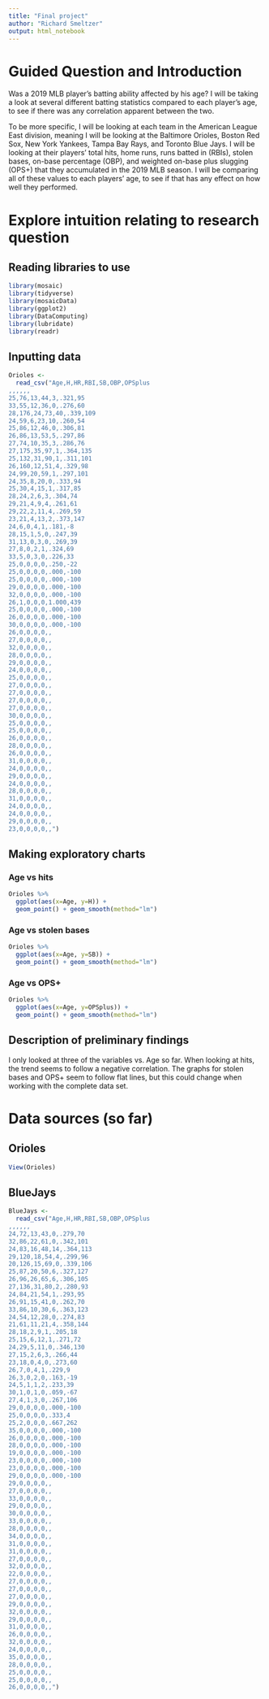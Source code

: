 ```yaml
---
title: "Final project"
author: "Richard Smeltzer"
output: html_notebook
---
```


# Guided Question and Introduction
Was a 2019 MLB player's batting ability affected by his age? I will be taking a look at several different batting statistics compared to each player's age, to see if there was any correlation apparent between the two. 

To be more specific, I will be looking at each team in the American League East division, meaning I will be looking at the Baltimore Orioles, Boston Red Sox, New York Yankees, Tampa Bay Rays, and Toronto Blue Jays. I will be looking at their players' total hits, home runs, runs batted in (RBIs), stolen bases, on-base percentage (OBP), and weighted on-base plus slugging (OPS+) that they accumulated in the 2019 MLB season. I will be comparing all of these values to each players' age, to see if that has any effect on how well they performed. 




# Explore intuition relating to research question

## Reading libraries to use
```r
library(mosaic)
library(tidyverse)
library(mosaicData)
library(ggplot2)
library(DataComputing)
library(lubridate)
library(readr)
```

## Inputting data
```r
Orioles <-
  read_csv("Age,H,HR,RBI,SB,OBP,OPSplus
,,,,,,
25,76,13,44,3,.321,95
33,55,12,36,0,.276,60
28,176,24,73,40,.339,109
24,59,6,23,10,.260,54
25,86,12,46,0,.306,81
26,86,13,53,5,.297,86
27,74,10,35,3,.286,76
27,175,35,97,1,.364,135
25,132,31,90,1,.311,101
26,160,12,51,4,.329,98
24,99,20,59,1,.297,101
24,35,8,20,0,.333,94
25,30,4,15,1,.317,85
28,24,2,6,3,.304,74
29,21,4,9,4,.261,61
29,22,2,11,4,.269,59
23,21,4,13,2,.373,147
24,6,0,4,1,.181,-8
28,15,1,5,0,.247,39
31,13,0,3,0,.269,39
27,8,0,2,1,.324,69
33,5,0,3,0,.226,33
25,0,0,0,0,.250,-22
25,0,0,0,0,.000,-100
25,0,0,0,0,.000,-100
29,0,0,0,0,.000,-100
32,0,0,0,0,.000,-100
26,1,0,0,0,1.000,439
25,0,0,0,0,.000,-100
26,0,0,0,0,.000,-100
30,0,0,0,0,.000,-100
26,0,0,0,0,,
27,0,0,0,0,,
32,0,0,0,0,,
28,0,0,0,0,,
29,0,0,0,0,,
24,0,0,0,0,,
25,0,0,0,0,,
27,0,0,0,0,,
27,0,0,0,0,,
27,0,0,0,0,,
27,0,0,0,0,,
30,0,0,0,0,,
25,0,0,0,0,,
25,0,0,0,0,,
26,0,0,0,0,,
28,0,0,0,0,,
26,0,0,0,0,,
31,0,0,0,0,,
24,0,0,0,0,,
29,0,0,0,0,,
24,0,0,0,0,,
28,0,0,0,0,,
31,0,0,0,0,,
24,0,0,0,0,,
24,0,0,0,0,,
29,0,0,0,0,,
23,0,0,0,0,,")
```

## Making exploratory charts
### Age vs hits
```r
Orioles %>%
  ggplot(aes(x=Age, y=H)) +
  geom_point() + geom_smooth(method="lm")
```

### Age vs stolen bases
```r
Orioles %>%
  ggplot(aes(x=Age, y=SB)) +
  geom_point() + geom_smooth(method="lm")
```

### Age vs OPS+
```r
Orioles %>%
  ggplot(aes(x=Age, y=OPSplus)) +
  geom_point() + geom_smooth(method="lm")
```

## Description of preliminary findings
I only looked at three of the variables vs. Age so far. When looking at hits, the trend seems to follow a negative correlation. The graphs for stolen bases and OPS+ seem to follow flat lines, but this could change when working with the complete data set.



# Data sources (so far)

## Orioles
```r
View(Orioles)
```

## BlueJays
```r
BlueJays <-
  read_csv("Age,H,HR,RBI,SB,OBP,OPSplus
,,,,,,
24,72,13,43,0,.279,70
32,86,22,61,0,.342,101
24,83,16,48,14,.364,113
29,120,18,54,4,.299,96
20,126,15,69,0,.339,106
25,87,20,50,6,.327,127
26,96,26,65,6,.306,105
27,136,31,80,2,.280,93
24,84,21,54,1,.293,95
26,91,15,41,0,.262,70
33,86,10,30,6,.363,123
24,54,12,28,0,.274,83
21,61,11,21,4,.358,144
28,18,2,9,1,.205,18
25,15,6,12,1,.271,72
24,29,5,11,0,.346,130
27,15,2,6,3,.266,44
23,18,0,4,0,.273,60
26,7,0,4,1,.229,9
26,3,0,2,0,.163,-19
24,5,1,1,2,.233,39
30,1,0,1,0,.059,-67
27,4,1,3,0,.267,106
29,0,0,0,0,.000,-100
25,0,0,0,0,.333,4
25,2,0,0,0,.667,262
35,0,0,0,0,.000,-100
26,0,0,0,0,.000,-100
28,0,0,0,0,.000,-100
19,0,0,0,0,.000,-100
23,0,0,0,0,.000,-100
23,0,0,0,0,.000,-100
29,0,0,0,0,.000,-100
29,0,0,0,0,,
27,0,0,0,0,,
33,0,0,0,0,,
29,0,0,0,0,,
30,0,0,0,0,,
33,0,0,0,0,,
28,0,0,0,0,,
34,0,0,0,0,,
31,0,0,0,0,,
31,0,0,0,0,,
27,0,0,0,0,,
32,0,0,0,0,,
22,0,0,0,0,,
27,0,0,0,0,,
27,0,0,0,0,,
27,0,0,0,0,,
29,0,0,0,0,,
32,0,0,0,0,,
29,0,0,0,0,,
31,0,0,0,0,,
26,0,0,0,0,,
32,0,0,0,0,,
24,0,0,0,0,,
35,0,0,0,0,,
28,0,0,0,0,,
25,0,0,0,0,,
25,0,0,0,0,,
26,0,0,0,0,,")
```